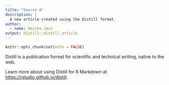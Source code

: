 ```yaml
---
title: "Source A"
description: |
  A new article created using the Distill format.
author:
  - name: Amisha Jain
output: distill::distill_article
---
```


```r
knitr::opts_chunk$set(echo = FALSE)
```

Distill is a publication format for scientific and technical writing, native to the web. 

Learn more about using Distill for R Markdown at <https://rstudio.github.io/distill>.





